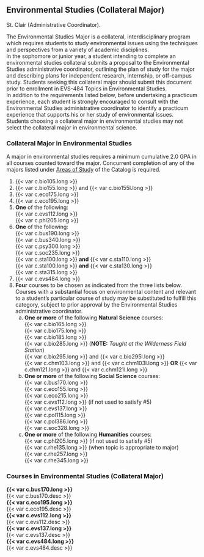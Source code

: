 ## Environmental Studies (Collateral Major) {#sec-environmental-studies}
St. Clair (Administrative Coordinator).

The Environmental Studies Major is a collateral, interdisciplinary program which requires students to study environmental issues using the techniques and perspectives from a variety of academic disciplines.  
In the sophomore or junior year, a student intending to complete an environmental studies collateral submits a proposal to the Environmental Studies administrative coordinator, outlining the plan of study for the major and describing plans for independent research, internship, or off-campus study. Students seeking this collateral major should submit this document prior to enrollment in EVS-484 Topics in Environmental Studies.   
In addition to the requirements listed below, before undertaking a practicum experience, each student is strongly encouraged to consult with the Environmental Studies administrative coordinator to identify a practicum experience that supports his or her study of environmental issues.  
Students choosing a collateral major in environmental studies may not select the collateral major in environmental science. 


### Collateral Major in Environmental Studies
A major in environmental studies requires a minimum cumulative 2.0 GPA in all courses counted toward the major.
Concurrent completion of any of the majors listed under [Areas of Study](catalog_sections/areas_of_study.qmd#Areas Of Study) of the Catalog is required.  

1. {{< var c.bio105.long >}}
2. {{< var c.bio155.long >}} and {{< var c.bio155l.long >}}
3. {{< var c.eco175.long >}}
4. {{< var c.eco195.long >}}
5. **One** of the following:  
	{{< var c.evs112.long >}}  
	{{< var c.phl205.long >}}  
6. **One** of the following:  
	{{< var c.bus190.long >}}  
	{{< var c.bus340.long >}}  
	{{< var c.psy300.long >}}  
	{{< var c.soc235.long >}}  
	{{< var c.sta100.long >}} **and** {{< var c.sta110.long >}}  
	{{< var c.sta100.long >}} **and** {{< var c.sta130.long >}}  
	{{< var c.sta315.long >}}  
7. {{< var c.evs484.long >}}
8. **Four** courses to be chosen as indicated from the three lists below. Courses with a substantial focus on environmental content and relevant to a student’s particular course of study may be substituted to fulfill this category, subject to prior approval by the Environmental Studies administrative coordinator.
	a.  **One or more** of the following **Natural Science** courses:  
		{{< var c.bio165.long >}}  
		{{< var c.bio175.long >}}  
		{{< var c.bio185.long >}}  
		{{< var c.bio285.long >}} (**NOTE:** *Taught at the Wilderness Field Station*)  
		{{< var c.bio295.long >}} and {{< var c.bio295l.long >}}  
		{{< var c.chm103.long >}} and {{< var c.chm103l.long >}} **OR** {{< var c.chm121.long >}} and {{< var c.chm121l.long >}}  
	b. **One or more** of the following **Social Science** courses:  
		{{< var c.bus170.long >}}  
		{{< var c.eco155.long >}}  
		{{< var c.eco215.long >}}  
		{{< var c.evs112.long >}} (if not used to satisfy #5)  
		{{< var c.evs137.long >}}  
		{{< var c.pol115.long >}}  
		{{< var c.pol386.long >}}  
		{{< var c.soc328.long >}}  
	c. **One or more** of the following **Humanities** courses:  
		{{< var c.phl205.long >}} (if not used to satisfy #5)  
		{{< var c.rhe135.long >}} (when topic is appropriate to major)  
		{{< var c.rhe257.long >}}  
		{{< var c.rhe345.long >}}  


### Courses in Environmental Studies (Collateral Major) 
 **{{< var c.bus170.long >}}**  
  {{< var c.bus170.desc >}}   
 **{{< var c.eco195.long >}}**  
  {{< var c.eco195.desc >}}   
 **{{< var c.evs112.long >}}**  
  {{< var c.evs112.desc >}}   
 **{{< var c.evs137.long >}}**  
  {{< var c.evs137.desc >}}   
 **{{< var c.evs484.long >}}**  
  {{< var c.evs484.desc >}}   













